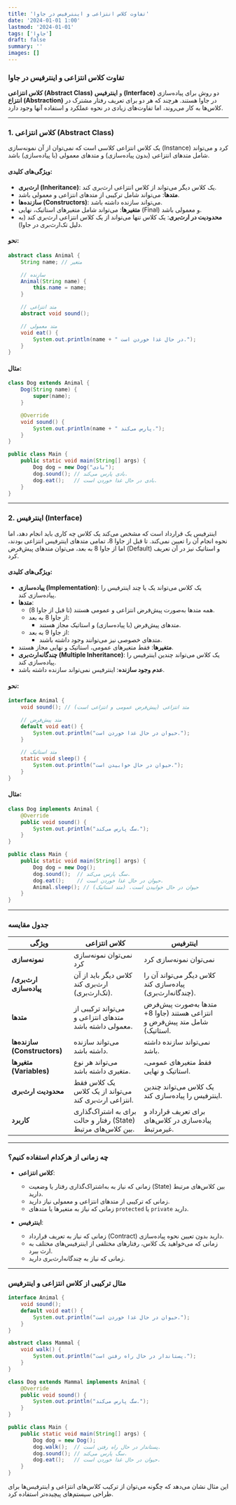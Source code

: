 ```yaml
---
title: 'تفاوت کلاس انتزاعی و اینترفیس در جاوا'
date: '2024-01-01 1:00'
lastmod: '2024-01-01'
tags: ['جاوا']
draft: false
summary: ''
images: []
---
```


### تفاوت کلاس انتزاعی و اینترفیس در جاوا

**کلاس انتزاعی (Abstract Class)** و **اینترفیس (Interface)** دو روش برای پیاده‌سازی **انتزاع (Abstraction)** در جاوا هستند. هرچند که هر دو برای تعریف رفتار مشترک در کلاس‌ها به کار می‌روند، اما تفاوت‌های زیادی در نحوه عملکرد و استفاده آنها وجود دارد.

---

### **1. کلاس انتزاعی (Abstract Class)**

یک کلاس انتزاعی کلاسی است که نمی‌توان از آن نمونه‌سازی (Instance) کرد و می‌تواند شامل متدهای انتزاعی (بدون پیاده‌سازی) و متدهای معمولی (با پیاده‌سازی) باشد.

#### ویژگی‌های کلیدی:

- **ارث‌بری (Inheritance)**: یک کلاس دیگر می‌تواند از کلاس انتزاعی ارث‌بری کند.
- **متدها**: می‌تواند شامل ترکیبی از متدهای انتزاعی و معمولی باشد.
- **سازنده‌ها (Constructors)**: می‌تواند سازنده داشته باشد.
- **متغیرها**: می‌تواند شامل متغیرهای استاتیک، نهایی (Final) و معمولی باشد.
- **محدودیت در ارث‌بری**: یک کلاس تنها می‌تواند از یک کلاس انتزاعی ارث‌بری کند (به دلیل تک‌ارث‌بری در جاوا).

#### نحو:

```java
abstract class Animal {
    String name; // متغیر

    // سازنده
    Animal(String name) {
        this.name = name;
    }

    // متد انتزاعی
    abstract void sound();

    // متد معمولی
    void eat() {
        System.out.println(name + " در حال غذا خوردن است.");
    }
}
```

#### مثال:

```java
class Dog extends Animal {
    Dog(String name) {
        super(name);
    }

    @Override
    void sound() {
        System.out.println(name + " پارس می‌کند.");
    }
}

public class Main {
    public static void main(String[] args) {
        Dog dog = new Dog("بادی");
        dog.sound(); // بادی پارس می‌کند.
        dog.eat();   // بادی در حال غذا خوردن است.
    }
}
```

---

### **2. اینترفیس (Interface)**

اینترفیس یک قرارداد است که مشخص می‌کند یک کلاس چه کاری باید انجام دهد، اما نحوه انجام آن را تعیین نمی‌کند. تا قبل از جاوا 8، تمامی متدهای اینترفیس انتزاعی بودند، اما از جاوا 8 به بعد، می‌توان متدهای پیش‌فرض (Default) و استاتیک نیز در آن تعریف کرد.

#### ویژگی‌های کلیدی:

- **پیاده‌سازی (Implementation)**: یک کلاس می‌تواند یک یا چند اینترفیس را پیاده‌سازی کند.
- **متدها**:
  - همه متدها به‌صورت پیش‌فرض انتزاعی و عمومی هستند (تا قبل از جاوا 8).
  - از جاوا 8 به بعد:
    - متدهای پیش‌فرض (با پیاده‌سازی) و استاتیک مجاز هستند.
  - از جاوا 9 به بعد:
    - متدهای خصوصی نیز می‌توانند وجود داشته باشند.
- **متغیرها**: فقط متغیرهای عمومی، استاتیک و نهایی مجاز هستند.
- **چندگانه‌ارث‌بری (Multiple Inheritance)**: یک کلاس می‌تواند چندین اینترفیس را پیاده‌سازی کند.
- **عدم وجود سازنده**: اینترفیس نمی‌تواند سازنده داشته باشد.

#### نحو:

```java
interface Animal {
    void sound(); // متد انتزاعی (پیش‌فرض عمومی و انتزاعی است)

    // متد پیش‌فرض
    default void eat() {
        System.out.println("حیوان در حال غذا خوردن است.");
    }

    // متد استاتیک
    static void sleep() {
        System.out.println("حیوان در حال خوابیدن است.");
    }
}
```

#### مثال:

```java
class Dog implements Animal {
    @Override
    public void sound() {
        System.out.println("سگ پارس می‌کند.");
    }
}

public class Main {
    public static void main(String[] args) {
        Dog dog = new Dog();
        dog.sound();  // سگ پارس می‌کند.
        dog.eat();    // حیوان در حال غذا خوردن است.
        Animal.sleep(); // حیوان در حال خوابیدن است. (متد استاتیک)
    }
}
```

---

### **جدول مقایسه**

| ویژگی                        | کلاس انتزاعی                                                  | اینترفیس                                                                  |
| ---------------------------- | ------------------------------------------------------------- | ------------------------------------------------------------------------- |
| **نمونه‌سازی**               | نمی‌توان نمونه‌سازی کرد                                       | نمی‌توان نمونه‌سازی کرد                                                   |
| **ارث‌بری/پیاده‌سازی**       | کلاس دیگر باید از آن ارث‌بری کند (تک‌ارث‌بری).                | کلاس دیگر می‌تواند آن را پیاده‌سازی کند (چندگانه‌ارث‌بری).                |
| **متدها**                    | می‌تواند ترکیبی از متدهای انتزاعی و معمولی داشته باشد.        | متدها به‌صورت پیش‌فرض انتزاعی هستند (جاوا 8+ شامل متد پیش‌فرض و استاتیک). |
| **سازنده‌ها (Constructors)** | می‌تواند سازنده داشته باشد.                                   | نمی‌تواند سازنده داشته باشد.                                              |
| **متغیرها (Variables)**      | می‌تواند هر نوع متغیری داشته باشد.                            | فقط متغیرهای عمومی، استاتیک و نهایی.                                      |
| **محدودیت ارث‌بری**          | یک کلاس فقط می‌تواند از یک کلاس انتزاعی ارث‌بری کند.          | یک کلاس می‌تواند چندین اینترفیس را پیاده‌سازی کند.                        |
| **کاربرد**                   | برای به اشتراک‌گذاری رفتار و حالت (State) بین کلاس‌های مرتبط. | برای تعریف قرارداد و پیاده‌سازی در کلاس‌های غیرمرتبط.                     |

---

### **چه زمانی از هرکدام استفاده کنیم؟**

- **کلاس انتزاعی**:

  - زمانی که نیاز به به‌اشتراک‌گذاری رفتار یا وضعیت (State) بین کلاس‌های مرتبط دارید.
  - زمانی که ترکیبی از متدهای انتزاعی و معمولی نیاز دارید.
  - زمانی که نیاز به متغیرها یا متدهای `protected` یا `private` دارید.

- **اینترفیس**:
  - زمانی که نیاز به تعریف قرارداد (Contract) دارید بدون تعیین نحوه پیاده‌سازی.
  - زمانی که می‌خواهید یک کلاس، رفتارهای مختلفی از اینترفیس‌های مختلف به ارث ببرد.
  - زمانی که نیاز به چندگانه‌ارث‌بری دارید.

---

### **مثال ترکیبی از کلاس انتزاعی و اینترفیس**

```java
interface Animal {
    void sound();
    default void eat() {
        System.out.println("حیوان در حال غذا خوردن است.");
    }
}

abstract class Mammal {
    void walk() {
        System.out.println("پستاندار در حال راه رفتن است.");
    }
}

class Dog extends Mammal implements Animal {
    @Override
    public void sound() {
        System.out.println("سگ پارس می‌کند.");
    }
}

public class Main {
    public static void main(String[] args) {
        Dog dog = new Dog();
        dog.walk();  // پستاندار در حال راه رفتن است.
        dog.sound(); // سگ پارس می‌کند.
        dog.eat();   // حیوان در حال غذا خوردن است.
    }
}
```

این مثال نشان می‌دهد که چگونه می‌توان از ترکیب کلاس‌های انتزاعی و اینترفیس‌ها برای طراحی سیستم‌های پیچیده‌تر استفاده کرد.

